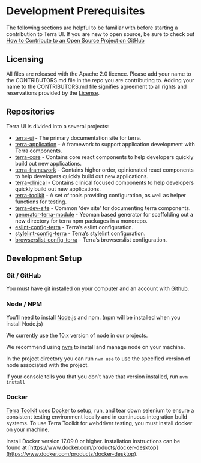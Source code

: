 
# Development Prerequisites

The following sections are helpful to be familiar with before starting a contribution to Terra UI. If you are new to open source, be sure to check out [How to Contribute to an Open Source Project on GitHub](https://egghead.io/courses/how-to-contribute-to-an-open-source-project-on-github)

<div className="tui-illustration-grid">
<div className="tui-illustration-grid-col">

## Licensing

All files are released with the Apache 2.0 licence.
Please add your name to the CONTRIBUTORS.md file in the repo you are contributing to. Adding your name to the CONTRIBUTORS.md file signifies agreement to all rights and reservations provided by the [License](https://github.com/cerner/terra-ui/blob/master/LICENSE).

</div>
<div className="tui-illustration-grid-col tui-illustration-grid-col-illustration">
<ProgrammerIcon/>
</div>
</div>

## Repositories

Terra UI is divided into a several projects:
* [terra-ui](https://github.com/cerner/terra-ui) - The primary documentation site for terra.
* [terra-application](https://github.com/cerner/terra-application) - A framework to support application development with Terra components.
* [terra-core](https://github.com/cerner/terra-core) -  Contains core react components to help developers quickly build out new applications.
* [terra-framework](https://github.com/cerner/terra-framework) - Contains higher order, opinionated react components to help developers quickly build out new applications.
* [terra-clinical](https://github.com/cerner/terra-clinical) - Contains clinical focused components to help developers quickly build out new applications.
* [terra-toolkit](https://github.com/cerner/terra-toolkit) - A set of tools providing configuration, as well as helper functions for testing.
* [terra-dev-site](https://github.com/cerner/terra-dev-site) - Common 'dev site' for documenting terra components.
* [generator-terra-module](https://github.com/cerner/generator-terra-module) - Yeoman based generator for scaffolding out a new directory for terra npm packages in a monorepo.
* [eslint-config-terra](https://github.com/cerner/eslint-config-terra) - Terra’s eslint configuration.
* [stylelint-config-terra](https://github.com/cerner/stylelint-config-terra) - Terra’s stylelint configuration.
* [browserslist-config-terra](https://github.com/cerner/browserslist-config-terra) - Terra’s browserslist configuration.

## Development Setup

### Git / GitHub

You must have [git](https://help.github.com/articles/set-up-git/) installed on your computer and an account with [Github](https://github.com/).

### Node / NPM

You’ll need to install [Node.js](https://nodejs.org/) and npm. (npm will be installed when you install Node.js)

We currently use the 10.x version of node in our projects.

We recommend using [nvm](https://github.com/creationix/nvm) to install and manage node on your machine.

In the project directory you can run `nvm use` to use the specified version of node associated with the project.

If your console tells you that you don’t have that version installed, run `nvm install`

### Docker

[Terra Toolkit](https://github.com/cerner/terra-toolkit) uses [Docker](https://www.docker.com/) to setup, run, and tear down selenium to ensure a consistent testing environment locally and in continuous integration build systems. To use Terra Toolkit for webdriver testing, you must install docker on your machine.

Install Docker version 17.09.0 or higher. Installation instructions can be found at [https://www.docker.com/products/docker-desktop](https://www.docker.com/products/docker-desktop).
